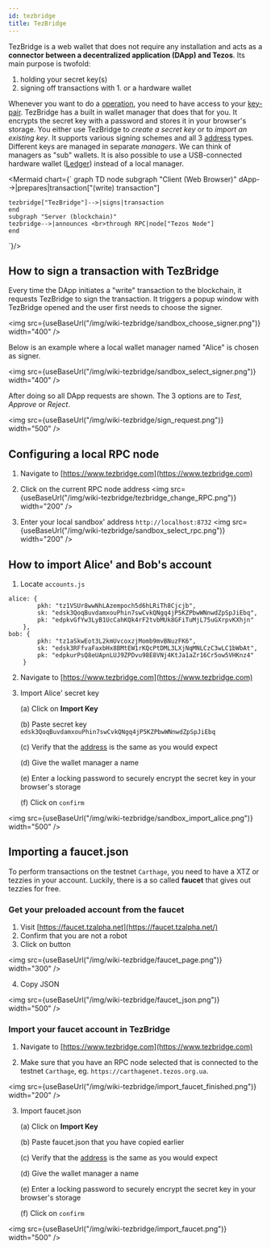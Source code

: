 ```yaml
---
id: tezbridge
title: TezBridge
---
```




TezBridge is a web wallet that does not require any installation and acts as a **connector between a decentralized application (DApp) and Tezos**. Its main purpose is twofold: 

1. holding your secret key(s)
2. signing off transactions with 1. or a hardware wallet

Whenever you want to do a [operation](../tezos_protocol/operations/operations), you need to have access to your [key-pair](../tezos_protocol/cryptography/key-pair). TezBridge has a built in wallet manager that does that for you. It encrypts the secret key with a password and stores it in your browser's storage. You either use TezBridge to *create a secret key* or to *import an existing key*. It supports various signing schemes and all 3 [address](../tezos_protocol/account) types. Different keys are managed in separate *managers*. We can think of managers as "sub" wallets. It is also possible to use a USB-connected hardware wallet ([Ledger](https://www.ledger.com)) instead of a local manager.

<Mermaid chart={`
graph TD
	node
  subgraph "Client (Web Browser)"
    dApp-->|prepares|transaction["(write) transaction"]
    
    tezbridge["TezBridge"]-->|signs|transaction
    end
    subgraph "Server (blockchain)"
    tezbridge-->|announces <br>through RPC|node["Tezos Node"]
    end
`}/>
            
## How to sign a transaction with TezBridge

Every time the DApp initiates a "write" transaction to the blockchain, it requests TezBridge to sign the transaction. It triggers a popup window with TezBridge opened and the user first needs to choose the signer.

<img src={useBaseUrl("/img/wiki-tezbridge/sandbox_choose_signer.png")} width="400" />

Below is an example where a local wallet manager named "Alice" is chosen as signer.

<img src={useBaseUrl("/img/wiki-tezbridge/sandbox_select_signer.png")} width="400" />

After doing so all DApp requests are shown. The 3 options are to *Test*, *Approve* or *Reject*. 

<img src={useBaseUrl("/img/wiki-tezbridge/sign_request.png")} width="500" />




## Configuring a local RPC node

1. Navigate to [https://www.tezbridge.com](https://www.tezbridge.com)
2. Click on the current RPC node address
<img src={useBaseUrl("/img/wiki-tezbridge/tezbridge_change_RPC.png")} width="200" />

3. Enter your local sandbox' address `http://localhost:8732` 
<img src={useBaseUrl("/img/wiki-tezbridge/sandbox_select_rpc.png")} width="200" />

## How to import Alice' and Bob's account
1. Locate `accounts.js`

```
alice: {
        pkh: "tz1VSUr8wwNhLAzempoch5d6hLRiTh8Cjcjb",
        sk: "edsk3QoqBuvdamxouPhin7swCvkQNgq4jP5KZPbwWNnwdZpSpJiEbq",
        pk: "edpkvGfYw3LyB1UcCahKQk4rF2tvbMUk8GFiTuMjL75uGXrpvKXhjn"
    },
bob: {
        pkh: "tz1aSkwEot3L2kmUvcoxzjMomb9mvBNuzFK6",
        sk: "edsk3RFfvaFaxbHx8BMtEW1rKQcPtDML3LXjNqMNLCzC3wLC1bWbAt",
        pk: "edpkurPsQ8eUApnLUJ9ZPDvu98E8VNj4KtJa1aZr16Cr5ow5VHKnz4"
    }
```

2. Navigate to [https://www.tezbridge.com](https://www.tezbridge.com)

3. Import Alice' secret key

	(a) Click on **Import Key** 

	(b)	Paste secret key `edsk3QoqBuvdamxouPhin7swCvkQNgq4jP5KZPbwWNnwdZpSpJiEbq`

	(c) Verify that the [address](../tezos_protocol/cryptography/address) is the same as you would expect

	(d) Give the wallet manager a name

	(e) Enter a locking password to securely encrypt the secret key in your browser's storage

	(f) Click on `confirm`

<img src={useBaseUrl("/img/wiki-tezbridge/sandbox_import_alice.png")} width="500" />




## Importing a faucet.json

To perform transactions on the testnet `Carthage`, you need to have a XTZ or tezzies in your account. Luckily, there is a so called **faucet** that gives out tezzies for free. 

### Get your preloaded account from the faucet

1. Visit [https://faucet.tzalpha.net](https://faucet.tzalpha.net/) 
2. Confirm that you are not a robot
3. Click on button

<img src={useBaseUrl("/img/wiki-tezbridge/faucet_page.png")} width="300" />

4. Copy JSON

<img src={useBaseUrl("/img/wiki-tezbridge/faucet_json.png")} width="500" />

### Import your faucet account in TezBridge

1. Navigate to [https://www.tezbridge.com](https://www.tezbridge.com)

2. Make sure that you have an RPC node selected that is connected to the testnet `Carthage`, eg. `https://carthagenet.tezos.org.ua`.

<img src={useBaseUrl("/img/wiki-tezbridge/import_faucet_finished.png")} width="200" />

3. Import faucet.json

	(a) Click on **Import Key** 

	(b)	Paste faucet.json that you have copied earlier

	(c) Verify that the [address](../tezos_protocol/cryptography/address) is the same as you would expect

	(d) Give the wallet manager a name

	(e) Enter a locking password to securely encrypt the secret key in your browser's storage

	(f) Click on `confirm`

<img src={useBaseUrl("/img/wiki-tezbridge/import_faucet.png")} width="500" />
